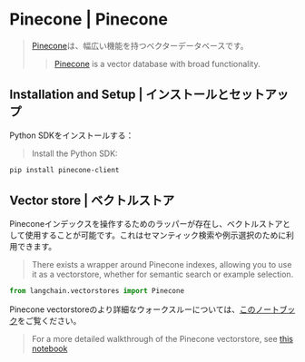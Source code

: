 # Pinecone | Pinecone

> [Pinecone](https://docs.pinecone.io/docs/overview)は、幅広い機能を持つベクターデータベースです。
>
> > [Pinecone](https://docs.pinecone.io/docs/overview) is a vector database with broad functionality.

## Installation and Setup | インストールとセットアップ

Python SDKをインストールする：

> Install the Python SDK:

```bash
pip install pinecone-client
```

## Vector store | ベクトルストア

Pineconeインデックスを操作するためのラッパーが存在し、ベクトルストアとして使用することが可能です。これはセマンティック検索や例示選択のために利用できます。

> There exists a wrapper around Pinecone indexes, allowing you to use it as a vectorstore,
> whether for semantic search or example selection.

```python
from langchain.vectorstores import Pinecone
```

Pinecone vectorstoreのより詳細なウォークスルーについては、[このノートブック](/docs/integrations/vectorstores/pinecone)をご覧ください。

> For a more detailed walkthrough of the Pinecone vectorstore, see [this notebook](/docs/integrations/vectorstores/pinecone)
